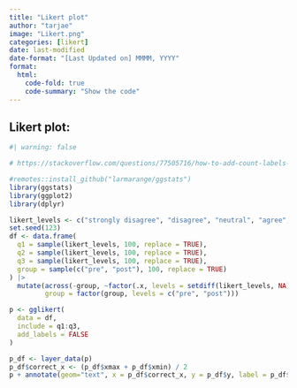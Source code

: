```yaml
---
title: "Likert plot"
author: "tarjae"
image: "Likert.png"
categories: [likert]
date: last-modified
date-format: "[Last Updated on] MMMM, YYYY"
format:
  html:
    code-fold: true
    code-summary: "Show the code"
---
```


## Likert plot:

```r
#| warning: false

# https://stackoverflow.com/questions/77505716/how-to-add-count-labels-to-faceted-likert-plot-ggstatsgglikert

#remotes::install_github("larmarange/ggstats")
library(ggstats)
library(ggplot2)
library(dplyr)

likert_levels <- c("strongly disagree", "disagree", "neutral", "agree", "strongly agree", NA)
set.seed(123)
df <- data.frame(
  q1 = sample(likert_levels, 100, replace = TRUE),
  q2 = sample(likert_levels, 100, replace = TRUE),
  q3 = sample(likert_levels, 100, replace = TRUE),
  group = sample(c("pre", "post"), 100, replace = TRUE)
) |> 
  mutate(across(-group, ~factor(.x, levels = setdiff(likert_levels, NA))),
         group = factor(group, levels = c("pre", "post")))

p <- gglikert(
  data = df,
  include = q1:q3,
  add_labels = FALSE
)

p_df <- layer_data(p)
p_df$correct_x <- (p_df$xmax + p_df$xmin) / 2
p + annotate(geom="text", x = p_df$correct_x, y = p_df$y, label = p_df$count)

```
